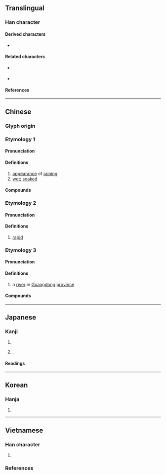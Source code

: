 {{also|泷|滝}}
{{character info/new}}
==Translingual==
{{Han simplified forms|瀧|滝|泷}}

===Han character===
{{Han char|rn=85|rad=水|as=16|sn=19|four=31111|canj=EYBP|ids=⿰氵龍}}

====Derived characters====
* {{l|mul|[[𡔆]], [[𮧁]]}}

====Related characters====
* {{l|mul|滝}} {{q|Japanese [[shinjitai]]}}
* {{l|mul|泷}} {{q|[[Simplified Chinese]]}}

====References====
{{Han ref|kx=0660.190|dkj=18671|dj=1070.120|hdz=31784.170|uh=7027}}

----

==Chinese==
{{zh-forms|s=泷}}

===Glyph origin===
{{Han etym}}
{{Han compound|氵|龍|alt1=水|c1=s|c2=p|t1=water|ls=psc}}

===Etymology 1===
{{zh-wp|zh:瀧江}} <!-- Different from 瀧水 in Etymology 3 -->

====Pronunciation====
{{zh-pron
|m=lóng
|c=long4,lung4
|h=pfs=
|md=
|mn=liông/lông
|w=
|mc=1
|oc=3
|cat=v,a
}}

====Definitions====
{{zh-hanzi}}

# [[appearance]] of [[raining]]
# [[wet]]; [[soaked]]

====Compounds====
{{zh-der|瀧夫|瀧漉|瀧瀧|瀧船}}

===Etymology 2===

====Pronunciation====
{{zh-pron
|m=lóng
|mc=2
|oc=1
|cat=a
}}

====Definitions====
{{zh-hanzi}}

# {{lb|zh|of flow of water}} [[rapid]]

===Etymology 3===
{{zh-wp|zh:瀧州}}

====Pronunciation====
{{zh-pron
|m=shuāng
|c=soeng1
|w=
|mc=3
|oc=2
|cat=pn
}}

====Definitions====
{{zh-hanzi}}

# {{zh-div|水}} a [[river]] in [[Guangdong]] [[province]]
#: {{zh-syn|羅定江}}

====Compounds====
{{zh-der|瀧水|瀧州|瀧岡}}

----

==Japanese==
{{ja-kanji forms|滝|瀧}}

===Kanji===
{{ja-kanji|grade=|rs=水16|shin=滝}}

# {{ja-kyu sp|滝||[[waterfall]]; [[rapid#Noun|rapid]]s}}
# {{n-g|Used in personal names}}.

====Readings====
{{ja-readings
|goon=ろう<ろう
|kanon=ろう<らう
|kun=たき
}}

----

==Korean==

===Hanja===
{{ko-hanja/new|룡||용}}

# {{defn|lang=ko|sort=水16}}

----

==Vietnamese==

===Han character===
{{vi-readings|rs=水16
|hanviet=lung-bonet
|phienthiet=
|nom=sông-tdcndg;tdcntd;gdhn;bonet;genibrel;taberd, rông-gdhn;bonet;genibrel;taberd, lùng-tdcndg, rồng-gdhn, lung-bonet
}}

# {{Nom form of|sông|[[river]]}}

===References===
<references/>